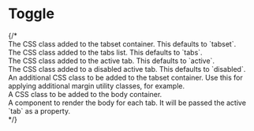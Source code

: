 
# Toggle

<Toggle/>

<Heading title="Properties"/>
<Options/>
<Selected/>
<FindSelected/>
<Size/>
<Color/>
<ActiveProps/>
<InactiveProps/>

<Heading title="Event Handlers"/>
<OnSelect/>

<Heading title="Components"/>
<ToggleState/>
<UseToggle/>
{/*
<Section code="tabsetClass">
The CSS class added to the tabset container.  This defaults
to `tabset`.
</Section>
<Section code="tabsClass">
The CSS class added to the tabs list.  This defaults
to `tabs`.
</Section>
<Section code="activeClass">
The CSS class added to the active tab.  This defaults
to `active`.
</Section>
<Section code="disabledClass">
The CSS class added to a disabled active tab.  This defaults
to `disabled`.
</Section>
<Section code="className">
An additional CSS class to be added to the tabset container.  Use
this for applying additional margin utility classes, for example.
</Section>
<Section code="bodyClass">
A CSS class to be added to the body container.
</Section>
<Section code="Body">
A component to render the body for each tab.  It will be passed
the active `tab` as a property.
</Section>
*/}
